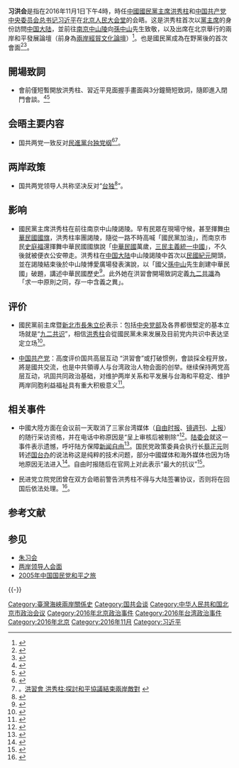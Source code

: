 {{NoteTA
|T = zh-cn:习洪会; zh-hk:習洪會; zh-tw:洪習會; zh-hans:习洪会; zh-hant:習洪會;
|1 = zh-cn:习洪; zh-hk:習洪; zh-tw:洪習; zh-hans:习洪; zh-hant:習洪;
|2 = zh-cn:习朱會; zh-hk:習朱會; zh-tw:朱習會; zh-hans:习朱會; zh-hant:習朱會;
}}
{{Infobox recurring event
|事件名称 = 習洪會
|圖像 = {{multiple image
|align = right
|width1 = 145
|image1 = Hong Hsiu-chu chopped.jpg
|alt1 = 洪秀柱
|width2 = 135
|image2 = Xi Jinping October 2015.jpg
|alt2 = 习近平
}}
|圖像說明 = 洪秀柱（左）和習近平（右）
|又名 =
|主持人   = {{Kmt}}[[中國國民黨主席|主席]] [[洪秀柱|洪秀柱]]<hr />{{cpc}}[[中國共產黨中央委員會總書記|中央委員會總書記]] [[習近平|習近平]]
|參與者   = {{KMT}}代表團成員：<br />[[中國國民黨副主席|國民黨首席副主席]] [[詹啟賢|詹啟賢]]<br />[[中國國民黨副主席|國民黨副主席]] [[胡志強_(1948年)|胡志強]]<br />國民黨政策委員會執行長 [[蔡正元|蔡正元]]<br />[[中國國民黨中央委員會政策委員會大陸事務部|國民黨大陸事務部]]主任 黃清賢<br /> [[中國國民黨中央評議委員會|國民黨中央評議委員會]]主席團主席 張榮恭<br /> [[臺北市議會|臺北市議會]]議長 [[吳碧珠|吳碧珠]]<hr />{{CCP}}代表團成員：<br />[[中央政策研究室|中央政策研究室]]主任 [[王沪宁|王沪宁]]<br />[[中央办公厅|中央办公厅]]主任 [[栗戰書|栗戰書]]<br />中央辦公廳副主任兼[[中共中央总书记办公室|總書記辦公室]]主任 [[丁薛祥|丁薛祥]]<br />[[國台办|國台办]]主任 [[张志军|张志军]]<br />國台办副主任 [[陈元丰|陈元丰]]<br />[[海協會|海協會]]会长 [[陈德铭|陈德铭]]<ref>{{Cite news|url=http://money.udn.com/money/story/7307/2062030|title=陳德銘現身洪習會|newspaper=經濟日報|accessdate=2017-10-29|deadurl=yes|archiveurl=https://web.archive.org/web/20170827003642/https://money.udn.com/money/story/7307/2062030|archivedate=2017-08-27}}</ref>
|地点     = {{flagicon|PRC}} [[北京人民大會堂|北京人民大會堂]]
|日期     = {{start date|2016|11|01|16|00}}
|结果     = 
|影响     =
|网站     = 
}}
{{国共谈判史}}
'''习洪会'''是指在2016年11月1日下午4時，時任[[中國國民黨主席|中國國民黨主席]][[洪秀柱|洪秀柱]]和[[中国共产党中央委员会总书记|中国共产党中央委员会总书记]][[习近平|习近平]]在[[北京人民大会堂|北京人民大会堂]]的会晤。这是洪秀柱首次以[[黨主席|黨主席]]的身份訪問[[中国大陆|中国大陆]]，並前往[[南京|南京]][[中山陵|中山陵]]向[[孫中山|孫中山]]先生致敬，以及出席在北京舉行的兩岸和平發展論壇（前身為[[兩岸經貿文化論壇|兩岸經貿文化論壇]]）<ref>{{cite web|url=http://phtv.ifeng.com/a/20161013/44468066_0.shtml|title=敲定了！习洪会11月登场 大陆对蔡英文失去耐心|accessdate=2016-10-13|author=|date=2016-10-13|publisher=[[凤凰卫视|凤凰卫视]]|archive-date=2020-09-14|archive-url=https://web.archive.org/web/20200914220003/http://phtv.ifeng.com/a/20161013/44468066_0.shtml|dead-url=no}}</ref>。也是國民黨成為在野黨後的首次會面<ref>{{Cite news|url=http://www.appledaily.com.tw/realtimenews/article/new/20161012/966409/|title=【國共論壇】洪秀柱11月赴北京 國民黨：洪習會「是確定的」|author=|date=2016-10-12|work=|newspaper=蘋果日報|accessdate=2017-10-29|language=zh-TW|archive-date=2017-08-11|archive-url=https://web.archive.org/web/20170811182222/http://www.appledaily.com.tw/realtimenews/article/new/20161012/966409/|dead-url=no}}</ref><ref>{{Cite web|url=http://www.bbc.com/zhongwen/trad/china/2016/10/161031_taiwan_kmt_visit_china|title=「洪習會」前奏：洪秀柱一行謁南京中山陵|accessdate=2017-10-29|author=|date=2016-10-31|work=BBC 中文网|publisher=|archive-date=2019-05-03|archive-url=https://web.archive.org/web/20190503010329/https://www.bbc.com/zhongwen/trad/china/2016/10/161031_taiwan_kmt_visit_china|dead-url=no}}</ref>。

==開場致詞==
*會前僅短暫開放洪秀柱、習近平見面握手畫面與3分鐘簡短致詞，隨即進入閉門會談。<ref>{{Cite news|url=http://www.ettoday.net/news/20161101/803111.htm|title=【洪習會全文】　洪秀柱：在野仍不忘記兩岸使命|author=|date=2016-11-01|work=|newspaper=ETNEWS新聞雲|accessdate=2017-10-29|language=zh-TW|archive-date=2021-01-07|archive-url=https://web.archive.org/web/20210107161854/https://www.ettoday.net/news/20161101/803111.htm|dead-url=no}}</ref><ref>{{Cite news|url=http://www.ettoday.net/news/20161101/802957.htm|title=【洪習會全文】　習近平：堅決反對台獨！|author=|date=2016-11-01|work=|newspaper=ETNEWS新聞雲|accessdate=2017-10-29|language=zh-TW|archive-date=2020-09-17|archive-url=https://web.archive.org/web/20200917135405/https://www.ettoday.net/news/20161101/802957.htm|dead-url=no}}</ref>

==会晤主要内容==
*国共两党一致反对[[民進黨|民進黨]][[台獨黨綱|台独党纲]]<ref>{{Cite web |url=http://n.yam.com/yam/politics/20161102/20161102953573.html |title=國共兩黨會談 習重申反「台獨」民進黨表四聲明 |accessdate=2016-11-03 |archive-date=2017-02-20 |archive-url=https://web.archive.org/web/20170220125206/http://n.yam.com/yam/politics/20161102/20161102953573.html |dead-url=no }}</ref><ref>。[http://www.cna.com.tw/news/firstnews/201611015013-1.aspx 洪習會 洪秀柱:探討和平協議結束兩岸敵對] {{Wayback|url=http://www.cna.com.tw/news/firstnews/201611015013-1.aspx |date=20171029173623 }}</ref>。

==两岸政策==
*国共两党领导人共称坚决反对“[[台独|台独]]<ref>{{Cite news|url=http://www.voachinese.com/a/news-china-taiwan-20161101/3574339.html|title=习洪会登场 两人共称坚决反对“台独”|author=|date=2016-11-01|work=|newspaper=美国之音|accessdate=2017-10-29|language=zh|archive-date=2017-02-20|archive-url=https://web.archive.org/web/20170220170912/http://www.voachinese.com/a/news-china-taiwan-20161101/3574339.html|dead-url=no}}</ref>”。

==影响==
*國民黨主席洪秀柱在前往南京中山陵謁陵。早有民眾在現場守候，甚至揮舞[[中華民國國旗|中華民國國旗]]，洪秀柱率團謁陵，隨從一路不時高喊「國民黨加油」，而南京市民[[史庭福|史庭福]]還揮舞中華民國國旗說「[[中華民國|中華民國]]萬歲，[[三民主義統一中國|三民主義統一中國]]」，不久後就被便衣公安帶走。洪秀柱在[[中国大陆|中国大陆]]中山陵謁陵中首次以[[民國紀元|民國紀元]]開頭，並在謁陵結束後於中山陵博愛廣場發表演說，以「國父[[孫中山|孫中山]]先生創建中華民國」破題，講述中華民國歷史<ref>{{Cite web |url=https://tw.appledaily.com/new/realtime/20161031/978892/ |title=洪秀柱南京中山陵謁陵　以民國紀元開頭 |accessdate=2018-02-19 |archive-date=2018-02-19 |archive-url=https://web.archive.org/web/20180219164011/https://tw.appledaily.com/new/realtime/20161031/978892/ |dead-url=no }}</ref>。此外她在洪習會開場致詞定義[[九二共識|九二共識]]為「求一中原則之同，存一中含義之異」。

==评价==
* 國民黨前主席暨[[新北市長|新北市長]][[朱立伦|朱立伦]]表示：包括[[中央党部|中央党部]]及各界都很堅定的基本立场就是“[[九二共识|九二共识]]”，相信[[洪秀柱|洪秀柱]]会從國民黨未来发展及目前党内共识中表达坚定立场<ref>{{Cite web |url=http://www.huaxia.com/xw/twxw/2016/10/5048634.html |title=朱立倫："九二共識"是基本立場  |accessdate=2016-11-02 |archive-date=2021-01-25 |archive-url=https://web.archive.org/web/20210125235426/http://www.huaxia.com/xw/twxw/2016/10/5048634.html |dead-url=no }}</ref>。

*[[中国共产党|中国共产党]]：高度评价国共高层互动 “洪習會”或打破惯例，會談採全程开放，將是國共交流，也是中共領導人与台湾政治人物会面的创举。继续保持两党高层互动，巩固共同政治基础，对维护两岸关系和平发展与台海和平稳定、维护两岸同胞利益福祉具有重大积极意义<ref>{{Cite web|url=http://news.takungpao.com/taiwan/liangan/2016-10/3384910.html|title=北京高度评价国共高层互动 “习洪会”或打破惯例|accessdate=2017-10-29|author=|date=|work=|publisher=大公网|archive-date=2020-09-14|archive-url=https://web.archive.org/web/20200914222532/http://news.takungpao.com/taiwan/liangan/2016-10/3384910.html|dead-url=no}}</ref>。

== 相关事件 ==
* 中國大陸方面在会议前一天取消了三家台湾媒体（[[自由时报|自由时报]]、[[镜週刊|镜週刊]]、[[上报|上报]]）的随行采访资格，并在电话中称原因是“呈上审核后被剔除”<ref>{{cite news|url=http://www.cna.com.tw/news/aipl/201610310279-1.aspx|title=三家台媒無法採訪洪習會 陸委會喊話|author1=陳家倫|author2=翟思嘉|date=2016-10-31|accessdate=2016-11-01|agency=中央通讯社|language=zh-tw|archiveurl=https://web.archive.org/web/20161101115226/http://www.cna.com.tw/news/aipl/201610310279-1.aspx|archivedate=2016-11-01|quote=自由時報電子報、上報今天報導，原本國民黨行前說明台媒進入採訪「洪習會」有20個名額，但中國國台辦聯繫人員上午電話通知這次隨行採訪洪秀柱的自由時報、鏡週刊、上報等3家文字記者，他們名單經呈上審核後已被剔除。|dead-url=no}}</ref>。[[陆委会|陆委会]]就这一事件表示遗憾，呼吁陆方保障[[新闻自由|新闻自由]]<ref>{{cite news|url=http://taiwan.dwnews.com/news/2016-10-31/59778772.html|title=三家台媒遭取消赴陆采访 陆委会回应|author=宛然|date=2016-10-31|work=|publisher=多维新闻网|accessdate=2016-11-01|language=zh|archiveurl=https://web.archive.org/web/20161101114111/http://taiwan.dwnews.com/news/2016-10-31/59778772.html|archivedate=2016-11-01|dead-url=no}}</ref>。国民党政策委員会执行长[[蔡正元|蔡正元]]则转述[[国台办|国台办]]的说法称这是纯粹的技术问题，部分中國媒体和海外媒体也因为场地原因无法进入<ref>{{cite news|url=http://www.appledaily.com.tw/realtimenews/article/new/20161031/979288/|title=國台辦限縮台媒採訪「洪習會」 蔡正元：無關新聞自由|author=|date=2016-10-31|work=|publisher=苹果日报|accessdate=2016-11-01|language=zh-tw|archiveurl=https://web.archive.org/web/20161101114934/http://www.appledaily.com.tw/realtimenews/article/new/20161031/979288/|archivedate=2016-11-01|dead-url=no}}</ref>。自由时报随后在官网上对此表示“最大的抗议”<ref>{{cite web |title=自由時報聲明 |url=http://www.ltn.com.tw/ |website=自由時報電子報 |accessdate=2016-11-01 |archiveurl=https://archive.is/20161101120037/http://www.ltn.com.tw/ |archivedate=2016-11-01 |deadurl=yes }}</ref>。

* 民进党立院党团曾在双方会晤前警告洪秀柱不得与大陆签署协议，否则将在回国后依法处理。<ref>{{cite news|url=http://cn.rfi.fr/%E4%B8%AD%E5%9B%BD/20161031-%E6%B0%91%E8%BF%9B%E5%85%9A%E8%AD%A6%E5%91%8A%E6%B4%AA%E7%A7%80%E6%9F%B1%E4%B8%8D%E5%BE%97%E4%B8%8E%E4%B8%AD%E5%9B%BD%E7%AD%BE%E5%8D%8F%E8%AE%AE%E5%90%A6%E5%88%99%E6%B3%95%E5%8A%9E|title=民进党警告洪秀柱不得与中国签协议否则法办|author=陈民峰|date=2016-10-31|work=|publisher=法国国际广播电台|accessdate=2016-11-01|language=zh-hans|archiveurl=https://web.archive.org/web/20161101120819/http://cn.rfi.fr/%E4%B8%AD%E5%9B%BD/20161031-%E6%B0%91%E8%BF%9B%E5%85%9A%E8%AD%A6%E5%91%8A%E6%B4%AA%E7%A7%80%E6%9F%B1%E4%B8%8D%E5%BE%97%E4%B8%8E%E4%B8%AD%E5%9B%BD%E7%AD%BE%E5%8D%8F%E8%AE%AE%E5%90%A6%E5%88%99%E6%B3%95%E5%8A%9E|archivedate=2016-11-01|dead-url=no}}</ref>。

== 参考文献 ==
{{Reflist|30em}}

== 参见 ==
{{Portal box|中国共产党|中华人民共和国|北京|中华民国|台湾}}
* [[朱习会|朱习会]]
* [[两岸领导人会面|两岸领导人会面]]
* [[2005年中国国民党和平之旅|2005年中国国民党和平之旅]]

{{-}}
{{台湾海峡两岸主题}}
{{习近平}}

[[Category:臺灣海峽兩岸關係史|Category:臺灣海峽兩岸關係史]]
[[Category:国共会谈|Category:国共会谈]]
[[Category:中华人民共和国北京市政治会议|Category:中华人民共和国北京市政治会议]]
[[Category:2016年北京政治事件|Category:2016年北京政治事件]]
[[Category:2016年台湾政治事件|Category:2016年台湾政治事件]]
[[Category:2016年北京|Category:2016年北京]]
[[Category:2016年11月|Category:2016年11月]]
[[Category:习近平|Category:习近平]]